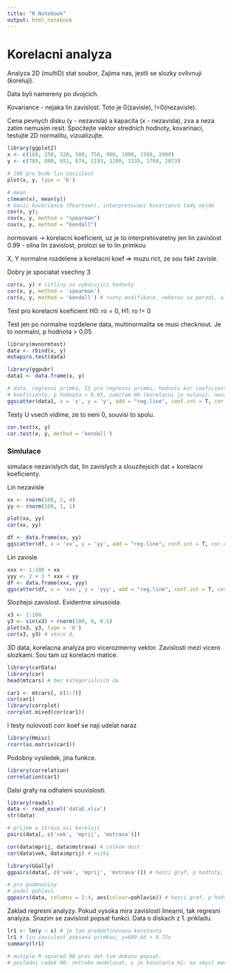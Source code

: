 ```yaml
---
title: "R Notebook"
output: html_notebook
---
```


# Korelacni analyza

Analyza 2D (multiD) stat soubor, Zajima nas, jestli se slozky ovlivnuji (koreluji).

Data byli namereny po dvojcich.

Kovariance - nejaka lin zavislost. Toto je 0(zavisle), !=0(nezavisle).

Cena pevnych disku (y - nezavisla) a kapacita (x - nezavisla), zva a neza zatim nemusim resit.
Spocitejte vektor strednich hodnoty, kovarinaci, testujte 2D normalitu, vizualizujte.

```r
library(ggplot2)
x <- c(160, 250, 320, 500, 750, 900, 1000, 1500, 2000)
y <- c(789, 800, 851, 874, 1193, 1200, 1335, 1704, 2073)

# 100 pro bude lin zavislost
plot(x, y, type = 'b')

```

```r
# mean
c(mean(x), mean(y))
# basic kovariance (Pearsson), interpretovani kovariance tady nejde
cov(x, y);
cov(x, y, method = "spearman")
cov(x, y, method = "kendall")
```

normovani -> korelacni koeficient, uz je to interpretovatelny
jen lin zavislost
0.99 - silna lin zavislost, prolozi se to lin primkou

X, Y normalne rozdelene a korelacni koef => muzu rict, ze sou fakt zavisle.

Dobry je spociatat vsechny 3
```r
cor(x, y) # citlivy na vybocujici hodnoty
cor(x, y, method = 'spearman')
cor(x, y, method = 'kendall') # ruzny modifikace, neberou se poradi, ale pary, ktery sou souhlasny, nesouhlasny
```

Test pro korelacni koeficient
H0: ro  = 0, H1: ro != 0

Test jen po normalne rozdelene data, multinormalita se musi checknout.
Je to normalni, p hodnota > 0.05
```r
library(mvnormtest)
data <- rbind(x, y)
mshapiro.test(data)
```
```r
library(ggpubr)
data1 <- data.frame(x, y)

# data, regresni primka, IS pro regresni primku, hodnotu kor coeficienta pearsonova, p hodnota pro test nulovosti
# koeficientu, p hodnota < 0.05, zamitam H0 (korelacni je nulovy), neni ve skutecnosti nulovy.
ggscatter(data1, x = 'x', y = 'y', add = "reg.line", conf.int = T, cor.coef = T) # otestoval se i korelacni koeficient na 0, zamitly bysme hypotezu o nulovosti
```

Testy
U vsech vidime, ze to neni 0, souvisi to spolu.
```r
cor.test(x, y)
cor.test(x, y, method = 'kendall')
```
### Simlulace
simulace nezavislych dat, lin zavislych a slouzitejsich dat + korelacni koeficienty.

Lin nezavisle
```r
xx <- rnorm(100, 2, 4)
yy <- rnorm(100, 1, 1)

plot(xx, yy)
cor(xx, yy)

df <- data.frame(xx, yy)
ggscatter(df, x = 'xx', y = 'yy', add = "reg.line", conf.int = T, cor.coef = T)
```
Lin zavisle
```r
xxx <- 1:100 + xx
yyy <- 2 + 3 * xxx + yy
df <- data.frame(xxx, yyy)
ggscatter(df, x = 'xxx', y = 'yyy', add = "reg.line", conf.int = T, cor.coef = T)
```

Slozitejsi zavislost. Evidentne sinusoida.
```r
x3 <- 1:100
y3 <- sin(x3) + rnorm(100, 0, 0.5)
plot(x3, y3, type = 'b')
cor(x3, y3) # skoro 0,
```

3D data, korelacna analyza pro vicerozmerny vektor. Zavislosti mezi vicero slozkami.
Sou tam uz korelacni matice.

```r
library(carData)
library(car)
head(mtcars) # bez kategorialnich da

car1 <- mtcars[, c(1:7)]
cor(car1)
library(corrplot)
corrplot.mixed(cor(car1))
```
I testy nulovosti corr koef se naji udelat naraz
```r
library(Hmisc)
rcorr(as.matrix(car1))
```
Podobny vysledek, jina funkce.
```r
library(correlation)
correlation(car1)
```
Dalsi grafy na odhaleni souvislosti.
```r
library(readxl)
data <- read_excel('dataE.xlsx')
str(data)

# prijem a strava asi koreluji
pairs(data[, c('vek', 'mprij', 'mstrava')])
```

```r
cor(data$mprij, data$mstrava) # celkem dost
cor(data$vek, data$mprij) # nizky
```
```r
library(GGally)
ggpairs(data[, c('vek', 'mprij', 'mstrava')]) # hezci graf, p hodtoty, hustoty pro promennou.
```
```r
# pro podmnoziny
# podel pohlavi
ggpairs(data, columns = 2:4, aes(colour=pohlavie)) # hezci graf, p hodtoty, hustoty pro promennou.
```
Zaklad regresni analyzy. Pokud vysoka mira zavislosti linearni, tak regresni analyza. Snazim se zavislost popsat funkci.
Data o diskach z 1. prikladu.

```r
lr1 <- lm(y ~ x) # je tam preddefinovana konstanta
lr1 # lin zavislost popsana primkou, y=609.66 + 0.72x
summary(lr1)

# mutiple R-squared 98 proc dat tim dokazu popsat.
# posledni radek H0: netreba modelovat, y je konstanta H1: ma smysl modelovat primkou.
```
